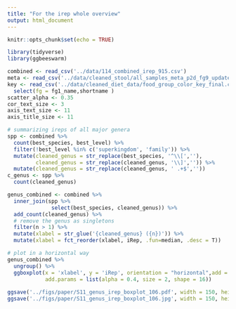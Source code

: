 ```yaml
---
title: "For the irep whole overview"
output: html_document
---
```


```r
knitr::opts_chunk$set(echo = TRUE)
```

```r
library(tidyverse)
library(ggbeeswarm)
```

```r

combined <- read_csv('../data/114_combined_irep_915.csv')
meta <- read_csv('../data/cleaned_stool/all_samples_meta_p2d_fg9_updated.csv')
key <- read_csv('../data/cleaned_diet_data/food_group_color_key_final.csv', col_types = 'ccccc') %>% 
  select(fg = fg1_name,shortname )
scatter_alpha <- 0.35
cor_text_size <- 3
axis_text_size <- 11
axis_title_size <- 11
```

```r
# summarizing ireps of all major genera
spp <- combined %>% 
  count(best_species, best_level) %>% 
  filter(!best_level %in% c('superkingdom', 'family')) %>% 
  mutate(cleaned_genus = str_replace(best_species, '^\\[',''),
         cleaned_genus = str_replace(cleaned_genus, '\\]','')) %>% 
  mutate(cleaned_genus = str_replace(cleaned_genus, ' .+$',''))
c_genus <- spp %>% 
  count(cleaned_genus)

genus_combined <- combined %>% 
  inner_join(spp %>% 
              select(best_species, cleaned_genus)) %>% 
  add_count(cleaned_genus) %>% 
  # remove the genus as singletons
  filter(n > 1) %>% 
  mutate(xlabel = str_glue('{cleaned_genus} ({n})')) %>% 
  mutate(xlabel = fct_reorder(xlabel, iRep, .fun=median, .desc = T))
```


```r
# plot in a horizontal way
genus_combined %>% 
  ungroup() %>% 
  ggboxplot(x = 'xlabel', y = 'iRep', orientation = "horizontal",add = 'jitter',xlab = 'Genus',
            add.params = list(alpha = 0.4, size = 2, shape = 16))
 
ggsave('../figs/paper/S11_genus_irep_boxplot_106.pdf', width = 150, height = 220, units = 'mm', dpi = 400)
ggsave('../figs/paper/S11_genus_irep_boxplot_106.jpg', width = 150, height = 220, units = 'mm', dpi = 400)
```

